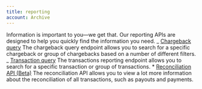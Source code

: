 ```yaml
---
title: reporting
account: Archive
---
```


Information is important to you—we get that. Our reporting APIs are designed to help you quickly find the information you need. _ [Chargeback query](doc:chargeback-query) The chargeback query endpoint allows you to search for a specific chargeback or group of chargebacks based on a number of different filters. _ [Transaction query](doc:transaction-query) The transactions reporting endpoint allows you to search for a specific transaction or group of transactions. \* [Reconciliation API (Beta)](doc:reconciliation-api) The reconciliation API allows you to view a lot more information about the reconciliation of all transactions, such as payouts and payments.
